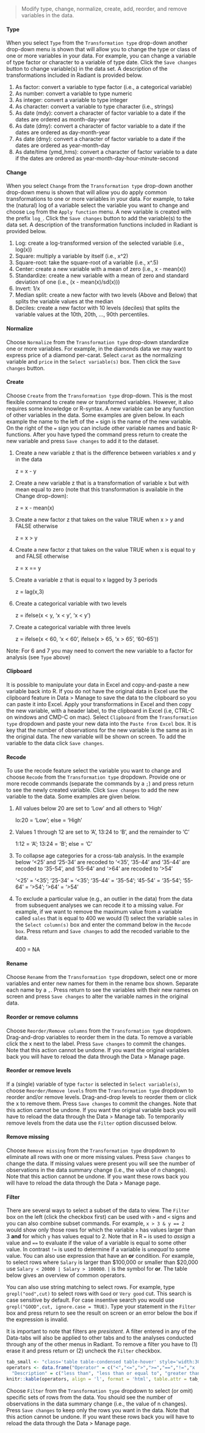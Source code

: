 > Modify type, change, normalize, create, add, reorder, and remove variables in the data.

#### Type

When you select `Type` from the `Transformation type` drop-down another drop-down menu is shown that will allow you to change the type or class of one or more variables in your data. For example, you can change a variable of type factor or character to a variable of type date. Click the `Save changes` button to change variable(s) in the data set. A description of the transformations included in Radiant is provided below.

1. As factor: convert a variable to type factor (i.e., a categorical variable)
2. As number: convert a variable to type numeric 
3. As integer: convert a variable to type integer 
4. As character: convert a variable to type character (i.e., strings)
5. As date (mdy): convert a character of factor variable to a date if the dates are ordered as month-day-year
6. As date (dmy): convert a character of factor variable to a date if the dates are ordered as day-month-year
7. As date (dmy): convert a character of factor variable to a date if the dates are ordered as year-month-day
8. As date/time (ymd_hms): convert a character of factor variable to a date if the dates are ordered as year-month-day-hour-minute-second

#### Change

When you select `Change` from the `Transformation type` drop-down another drop-down menu is shown that will allow you do apply common transformations to one or more variables in your data. For example, to take the (natural) log of a variable select the variable you want to change and choose `Log` from the `Apply function` menu. A new variable is created with the prefix `log_`. Click the `Save changes` button to add the variable(s) to the data set. A description of the transformation functions included in Radiant is provided below.

1. Log: create a log-transformed version of the selected variable (i.e., log(x))
2. Square: multiply a variable by itself (i.e., x^2)
3. Square-root: take the square-root of a variable (i.e., x^.5)
4. Center: create a new variable with a mean of zero (i.e., x - mean(x))
5. Standardize: create a new variable with a mean of zero and standard deviation of one (i.e., (x - mean(x)/sd(x)))
6. Invert: 1/x
7. Median split: create a new factor with two levels (Above and Below) that splits the variable values at the median
8. Deciles: create a new factor with 10 levels (deciles) that splits the variable values at the 10th, 20th, ..., 90th percentiles.

#### Normalize

Choose `Normalize` from the `Transformation type` drop-down standardize one or more variables. For example, in the diamonds data we may want to express price of a diamond per-carat. Select `carat` as the normalizing variable and `price` in the `Select variable(s)` box. Then click the `Save changes` button.

#### Create

Choose `Create` from the `Transformation type` drop-down. This is the most flexible command to create new or transformed variables. However, it also requires some knowledge or R-syntax. A new variable can be any function of other variables in the data. Some examples are given below. In each example the name to the left of the `=` sign is the name of the new variable. On the right of the `=` sign you can include other variable names and basic R-functions. After you have typed the command press return to create the new variable and press `Save changes` to add it to the dataset.

1. Create a new variable z that is the difference between variables x and y in the data

	z = x - y

2. Create a new variable z that is a transformation of variable x but with mean equal to zero (note that this transformation is available in the Change drop-down):

	z = x - mean(x)

3. Create a new factor z that takes on the value TRUE when x > y and FALSE otherwise

	z = x > y

4. Create a new factor z that takes on the value TRUE when x is equal to y and FALSE otherwise

	z = x == y

5. Create a variable z that is equal to x lagged by 3 periods

	z = lag(x,3)

6. Create a categorical variable with two levels

	z = ifelse(x < y, 'x < y', 'x < y')

7. Create a categorical variable with three levels

	z = ifelse(x < 60, 'x < 60', ifelse(x > 65, 'x > 65', '60-65'))

Note: For 6 and 7 you may need to convert the new variable to a factor for analysis (see `Type` above)

#### Clipboard

It is possible to manipulate your data in Excel and copy-and-paste a new variable back into R. If you do not have the original data in Excel use the clipboard feature in Data > Manage to save the data to the clipboard so you can paste it into Excel. Apply your transformations in Excel and then copy the new variable, with a header label, to the clipboard in Excel (i.e, CTRL-C on windows and CMD-C on mac). Select `Clipboard` from the `Transformation type` dropdown and paste your new data into the `Paste from Excel` box. It is key that the number of observations for the new variable is the same as in the original data. The new variable will be shown on screen. To add the variable to the data click `Save changes`.

#### Recode

To use the recode feature select the variable you want to change and choose `Recode` from the `Transformation type` dropdown. Provide one or more recode commands (separate the commands by a `;`) and press return to see the newly created variable. Click `Save changes` to add the new variable to the data. Some examples are given below.

1. All values below 20 are set to 'Low' and all others to 'High'

	lo:20 = 'Low'; else = 'High'

2. Values 1 through 12 are set to 'A', 13:24 to 'B', and the remainder to 'C'

	1:12 = 'A'; 13:24 = 'B'; else = 'C'

3.	To collapse age categories for a cross-tab analysis. In the example below '<25' and '25-34' are recoded to '<35', '35-44' and '35-44' are recoded to '35-54', and '55-64' and '>64' are recoded to '>54'

	'<25' = '<35'; '25-34' = '<35'; '35-44' = '35-54'; '45-54' = '35-54'; '55-64' = '>54'; '>64' = '>54'

4. To exclude a particular value (e.g., an outlier in the data) from the data from subsequent analyses we can recode it to a missing value. For example, if we want to remove the maximum value from a variable called `sales` that is equal to 400 we would (1) select the variable `sales` in the `Select column(s)` box and enter the command below in the `Recode box`. Press return and `Save changes` to add the recoded variable to the data.

	400 = NA

#### Rename

Choose `Rename` from the `Transformation type` dropdown, select one or more variables and enter new names for them in the rename box shown. Separate each name by a `,`. Press return to see the variables with their new names on screen and  press `Save changes` to alter the variable names in the original data.

#### Reorder or remove columns

Choose `Reorder/Remove columns` from the `Transformation type` dropdown. Drag-and-drop variables to reorder them in the data. To remove a variable click the x next to the label. Press `Save changes` to commit the changes. Note that this action cannot be undone. If you want the original variables back you will have to reload the data through the Data > Manage page.

#### Reorder or remove levels

If a (single) variable of type `factor` is selected in `Select variable(s)`, choose `Reorder/Remove levels` from the `Transformation type` dropdown to reorder and/or remove levels. Drag-and-drop levels to reorder them or click the x to remove them. Press `Save changes` to commit the changes. Note that this action cannot be undone. If you want the original variable back you will have to reload the data through the Data > Manage tab. To temporarily remove levels from the data use the `Filter` option discussed below.

#### Remove missing

Choose `Remove missing` from the `Transformation type` dropdown to eliminate all rows with one or more missing values. Press `Save changes` to change the data. If missing values were present you will see the number of observations in the data summary change (i.e., the value of _n_ changes). Note that this action cannot be undone. If you want these rows back you will have to reload the data through the Data > Manage page.

#### Filter

There are several ways to select a subset of the data to view. The `Filter` box on the left (click the checkbox first) can be used with `>` and `<` signs and you can also combine subset commands. For example, `x > 3 & y == 2` would show only those rows for which the variable `x` has values larger than 3 **and** for which `y` has values equal to 2. Note that in R `=` is used to _assign_ a value and `==` to evaluate if the value of a variable is equal to some other value. In contrast `!=` is used to determine if a variable is _unequal_ to some value. You can also use expression that have an **or** condition. For example, to select rows where `Salary` is larger than $100,000 or smaller than $20,000 use `Salary < 20000 | Salary > 100000`. `|` is the symbol for **or**. The table below gives an overview of common operators. 

You can also use string matching to select rows. For example, type `grepl("ood",cut)` to select rows with `Good` or `Very good` cut. This search is case sensitive by default. For case insentive search you would use `grepl("GOOD",cut, ignore.case = TRUE)`. Type your statement in the `Filter`  box and press return to see the result on screen or an error below the box if the expression is invalid. 

It is important to note that filters are _presistent_. A filter entered in any of the Data-tabs will also be applied to other tabs and to the analyses conducted through any of the other menus in Radiant. To remove a filter you have to (1) erase it and press return or (2) uncheck the `Filter` checkbox.

```r
tab_small <- "class='table table-condensed table-hover' style='width:30%;'"
operators <- data.frame("Operator" = c("<","<=",">",">=","==","!=","x | y","x & y"),
  "Description" = c("less than", "less than or equal to", "greater than", "greater than or equal to", "exactly equal to", "not equal to", "x OR y", "x AND y"))
knitr::kable(operators, align = 'l', format = 'html', table.attr = tab_small)
```

Choose `Filter` from the `Transformation type` dropdown to select (or omit) specific sets of rows from the data. You should see the number of observations in the data summary change (i.e., the value of n changes). Press `Save changes` to keep only the rows you want in the data. Note that this action cannot be undone. If you want these rows back you will have to reload the data through the Data > Manage page.
